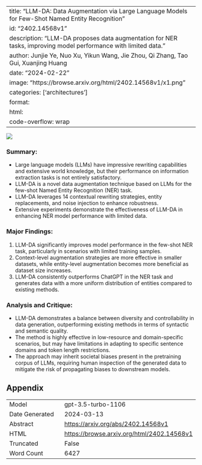 
---
title: "LLM-DA: Data Augmentation via Large Language Models for Few-Shot Named Entity Recognition"
id: "2402.14568v1"
description: "LLM-DA proposes data augmentation for NER tasks, improving model performance with limited data."
author: Junjie Ye, Nuo Xu, Yikun Wang, Jie Zhou, Qi Zhang, Tao Gui, Xuanjing Huang
date: "2024-02-22"
image: "https://browse.arxiv.org/html/2402.14568v1/x1.png"
categories: ['architectures']
format:
  html:
    code-overflow: wrap
---

![](https://browse.arxiv.org/html/2402.14568v1/x1.png)

### **Summary:**
- Large language models (LLMs) have impressive rewriting capabilities and extensive world knowledge, but their performance on information extraction tasks is not entirely satisfactory.
- LLM-DA is a novel data augmentation technique based on LLMs for the few-shot Named Entity Recognition (NER) task.
- LLM-DA leverages 14 contextual rewriting strategies, entity replacements, and noise injection to enhance robustness.
- Extensive experiments demonstrate the effectiveness of LLM-DA in enhancing NER model performance with limited data.

### **Major Findings:**
1. LLM-DA significantly improves model performance in the few-shot NER task, particularly in scenarios with limited training samples.
2. Context-level augmentation strategies are more effective in smaller datasets, while entity-level augmentation becomes more beneficial as dataset size increases.
3. LLM-DA consistently outperforms ChatGPT in the NER task and generates data with a more uniform distribution of entities compared to existing methods.

### **Analysis and Critique:**
- LLM-DA demonstrates a balance between diversity and controllability in data generation, outperforming existing methods in terms of syntactic and semantic quality.
- The method is highly effective in low-resource and domain-specific scenarios, but may have limitations in adapting to specific sentence domains and token length restrictions.
- The approach may inherit societal biases present in the pretraining corpus of LLMs, requiring human inspection of the generated data to mitigate the risk of propagating biases to downstream models.

## Appendix

|          |          |
|----------|----------|
| Model     | gpt-3.5-turbo-1106       |
| Date Generated     | 2024-03-13       |
| Abstract | [https://arxiv.org/abs/2402.14568v1](https://arxiv.org/abs/2402.14568v1)        |
| HTML     | [https://browse.arxiv.org/html/2402.14568v1](https://browse.arxiv.org/html/2402.14568v1)       |
| Truncated       | False       |
| Word Count       | 6427       |
